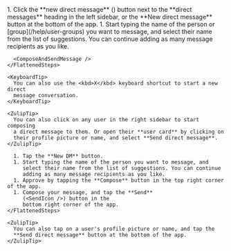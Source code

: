 


<Tabs>
  <TabItem label="Desktop/Web">
    <FlattenedSteps>
      1. Click the **new direct message** (<SquarePlusIcon />)
         button next to the **direct messages** heading in the left sidebar, or
         the **New direct message** button at the bottom of the app.
      1. Start typing the name of the person or [group](/help/user-groups) you want to
         message, and select their name from the list of suggestions. You can continue
         adding as many message recipients as you like.

      <ComposeAndSendMessage />
    </FlattenedSteps>

    <KeyboardTip>
      You can also use the <kbd>X</kbd> keyboard shortcut to start a new direct
      message conversation.
    </KeyboardTip>

    <ZulipTip>
      You can also click on any user in the right sidebar to start composing
      a direct message to them. Or open their **user card** by clicking on
      their profile picture or name, and select **Send direct message**.
    </ZulipTip>
  </TabItem>

  <TabItem label="Mobile">
    <FlattenedSteps>
      <MobileDirectMessages />

      1. Tap the **New DM** button.
      1. Start typing the name of the person you want to message, and
         select their name from the list of suggestions. You can continue
         adding as many message recipients as you like.
      1. Approve by tapping the **Compose** button in the top right corner of the app.
      1. Compose your message, and tap the **Send**
         (<SendIcon />) button in the
         bottom right corner of the app.
    </FlattenedSteps>

    <ZulipTip>
      You can also tap on a user's profile picture or name, and tap the
      **Send direct message** button at the bottom of the app.
    </ZulipTip>
  </TabItem>
</Tabs>
